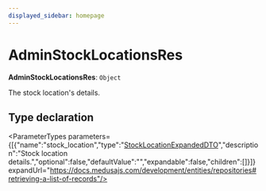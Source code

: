 ```yaml
---
displayed_sidebar: homepage
---
```



# AdminStockLocationsRes

 **AdminStockLocationsRes**: `Object`

The stock location's details.

## Type declaration

<ParameterTypes parameters={[{"name":"stock_location","type":"[StockLocationExpandedDTO](medusa.StockLocationExpandedDTO.mdx)","description":"Stock location details.","optional":false,"defaultValue":"","expandable":false,"children":[]}]} expandUrl="https://docs.medusajs.com/development/entities/repositories#retrieving-a-list-of-records"/>
